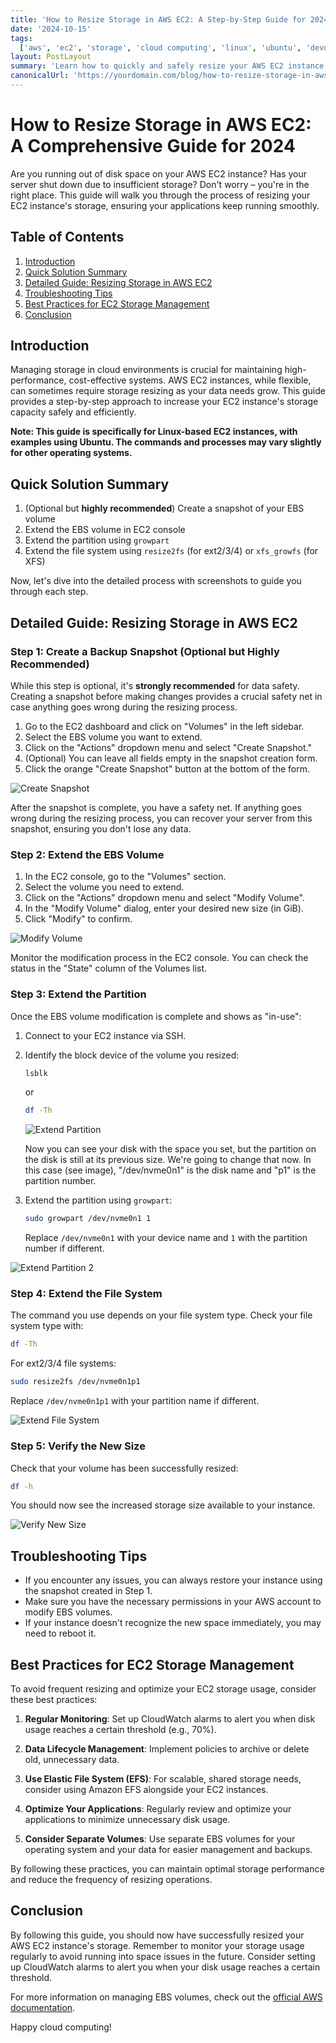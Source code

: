 ```yaml
---
title: 'How to Resize Storage in AWS EC2: A Step-by-Step Guide for 2024'
date: '2024-10-15'
tags:
  ['aws', 'ec2', 'storage', 'cloud computing', 'linux', 'ubuntu', 'devops', 'system administration']
layout: PostLayout
summary: 'Learn how to quickly and safely resize your AWS EC2 instance storage when you are running out of disk space. This comprehensive guide provides both a quick solution and a detailed walkthrough with screenshots for Linux-based instances.'
canonicalUrl: 'https://yourdomain.com/blog/how-to-resize-storage-in-aws-ec2'
---
```


# How to Resize Storage in AWS EC2: A Comprehensive Guide for 2024

Are you running out of disk space on your AWS EC2 instance? Has your server shut down due to insufficient storage? Don't worry – you're in the right place. This guide will walk you through the process of resizing your EC2 instance's storage, ensuring your applications keep running smoothly.

## Table of Contents

1. [Introduction](#introduction)
2. [Quick Solution Summary](#quick-solution-summary)
3. [Detailed Guide: Resizing Storage in AWS EC2](#detailed-guide-resizing-storage-in-aws-ec2)
4. [Troubleshooting Tips](#troubleshooting-tips)
5. [Best Practices for EC2 Storage Management](#best-practices-for-ec2-storage-management)
6. [Conclusion](#conclusion)

## Introduction

Managing storage in cloud environments is crucial for maintaining high-performance, cost-effective systems. AWS EC2 instances, while flexible, can sometimes require storage resizing as your data needs grow. This guide provides a step-by-step approach to increase your EC2 instance's storage capacity safely and efficiently.

**Note: This guide is specifically for Linux-based EC2 instances, with examples using Ubuntu. The commands and processes may vary slightly for other operating systems.**

## Quick Solution Summary

1. (Optional but **highly recommended**) Create a snapshot of your EBS volume
2. Extend the EBS volume in EC2 console
3. Extend the partition using `growpart`
4. Extend the file system using `resize2fs` (for ext2/3/4) or `xfs_growfs` (for XFS)

Now, let's dive into the detailed process with screenshots to guide you through each step.

## Detailed Guide: Resizing Storage in AWS EC2

### Step 1: Create a Backup Snapshot (Optional but Highly Recommended)

While this step is optional, it's **strongly recommended** for data safety. Creating a snapshot before making changes provides a crucial safety net in case anything goes wrong during the resizing process.

1. Go to the EC2 dashboard and click on "Volumes" in the left sidebar.
2. Select the EBS volume you want to extend.
3. Click on the "Actions" dropdown menu and select "Create Snapshot."
4. (Optional) You can leave all fields empty in the snapshot creation form.
5. Click the orange "Create Snapshot" button at the bottom of the form.

![Create Snapshot](/static/images/aws-create-snapshot.png)

After the snapshot is complete, you have a safety net. If anything goes wrong during the resizing process, you can recover your server from this snapshot, ensuring you don't lose any data.

### Step 2: Extend the EBS Volume

1. In the EC2 console, go to the "Volumes" section.
2. Select the volume you need to extend.
3. Click on the "Actions" dropdown menu and select "Modify Volume".
4. In the "Modify Volume" dialog, enter your desired new size (in GiB).
5. Click "Modify" to confirm.

![Modify Volume](/static/images/aws-modify-volume.png)

Monitor the modification process in the EC2 console. You can check the status in the "State" column of the Volumes list.

### Step 3: Extend the Partition

Once the EBS volume modification is complete and shows as "in-use":

1. Connect to your EC2 instance via SSH.
2. Identify the block device of the volume you resized:

   ```bash
   lsblk
   ```

   or

   ```bash
   df -Th
   ```

   ![Extend Partition](/static/images/aws-extend-partition.png)

   Now you can see your disk with the space you set, but the partition on the disk is still at its previous size. We're going to change that now. In this case (see image), "/dev/nvme0n1" is the disk name and "p1" is the partition number.

3. Extend the partition using `growpart`:

   ```bash
   sudo growpart /dev/nvme0n1 1
   ```

   Replace `/dev/nvme0n1` with your device name and `1` with the partition number if different.

![Extend Partition 2](/static/images/aws-extend-partition2.png)

### Step 4: Extend the File System

The command you use depends on your file system type. Check your file system type with:

```bash
df -Th
```

For ext2/3/4 file systems:

```bash
sudo resize2fs /dev/nvme0n1p1
```

Replace `/dev/nvme0n1p1` with your partition name if different.

![Extend File System](/static/images/aws-extend-filesystem.png)

### Step 5: Verify the New Size

Check that your volume has been successfully resized:

```bash
df -h
```

You should now see the increased storage size available to your instance.

![Verify New Size](/static/images/aws-verify-size.png)

## Troubleshooting Tips

- If you encounter any issues, you can always restore your instance using the snapshot created in Step 1.
- Make sure you have the necessary permissions in your AWS account to modify EBS volumes.
- If your instance doesn't recognize the new space immediately, you may need to reboot it.

## Best Practices for EC2 Storage Management

To avoid frequent resizing and optimize your EC2 storage usage, consider these best practices:

1. **Regular Monitoring**: Set up CloudWatch alarms to alert you when disk usage reaches a certain threshold (e.g., 70%).

2. **Data Lifecycle Management**: Implement policies to archive or delete old, unnecessary data.

3. **Use Elastic File System (EFS)**: For scalable, shared storage needs, consider using Amazon EFS alongside your EC2 instances.

4. **Optimize Your Applications**: Regularly review and optimize your applications to minimize unnecessary disk usage.

5. **Consider Separate Volumes**: Use separate EBS volumes for your operating system and your data for easier management and backups.

By following these practices, you can maintain optimal storage performance and reduce the frequency of resizing operations.

## Conclusion

By following this guide, you should now have successfully resized your AWS EC2 instance's storage. Remember to monitor your storage usage regularly to avoid running into space issues in the future. Consider setting up CloudWatch alarms to alert you when your disk usage reaches a certain threshold.

For more information on managing EBS volumes, check out the [official AWS documentation](https://docs.aws.amazon.com/AWSEC2/latest/UserGuide/ebs-modifying-volume.html).

Happy cloud computing!
